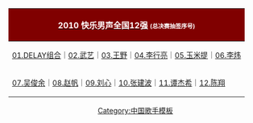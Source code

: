 <center>
{|id="toc" style="margin: 0 auto" 
|-
! style="background:maroon; color:white" | [[2010快乐男声|<font color="white">2010 快乐男声全国12强</font>]] <span style="font-size:72%;">(总决赛抽签序号)</span>
|-
| style="font-size:90%;" | [[DELAY组合|01.DELAY组合]]｜[[武艺 (快乐男声)|02.武艺]]｜[[王野|03.王野]]｜[[李行亮|04.李行亮]]｜[[玉米提|05.玉米提]]｜[[李炜 (快乐男声)|06.李炜]]
|-
| style="font-size:90%;" | [[吴俊余|07.吴俊余]]｜[[赵帆|08.赵帆]]｜[[刘心|09.刘心]]｜[[张建波|10.张建波]]｜[[谭杰希|11.谭杰希]]｜[[陈翔|12.陈翔]]
|}
<noinclude>
[[Category:中国歌手模板]]
</noinclude>